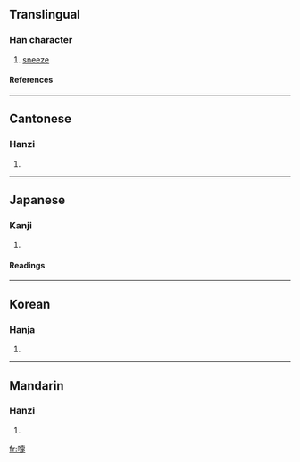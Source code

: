 {{see|嚔}}

==Translingual==
===Han character===
{{Han char|rn=30|rad=口|as=14|sn=17|four=6408<sub>1</sub>|canj=口十月人 (RJBO)}}
# [[sneeze]]
====References====
{{Han ref|kx=0212.191|dkj=04493|hdz=10695.160|uh=568F|ud=22159|bh=C0A1|bd=49313}}
----
==Cantonese==
===Hanzi===
{{yue-hanzi|jyut=|y=tai3}}
# {{defn|Cantonese}}
----
==Japanese==
===Kanji===
{{ja-kanji|grade=|rs=口14}}
# {{defn|Japanese}} 
====Readings====
{{ja-readings|on=[[てい]] (tei)|kun=[[くさめ]] (kusame), [[くしゃみ]] (kushami)}}
----
==Korean==
===Hanja===
{{ko-hanja|hangeul=체|rv=che|mr=ch'e}}
# {{defn|Korean}}
----
==Mandarin==
===Hanzi===
{{cmn-hanzi|pin=[[tì]] ([[ti4]])|wg=t'i<sup>4</sup>}}
# {{defn|Mandarin}}

[[fr:嚏]]